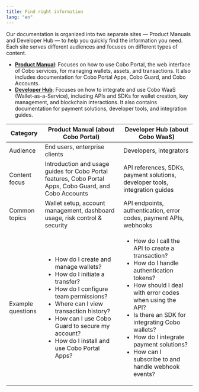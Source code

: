 ```yaml
---
title: Find right information
lang: "en"
---
```


Our documentation is organized into two separate sites — Product Manuals and Developer Hub — to help you quickly find the information you need. Each site serves different audiences and focuses on different types of content.

- [**Product Manual**](/en/portal/introduction): Focuses on how to use Cobo Portal, the web interface of Cobo services, for managing wallets, assets, and transactions. It also includes documentation for Cobo Portal Apps, Cobo Guard, and Cobo Accounts.  
- [**Developer Hub**](https://www.cobo.com/developers/v2/guides/overview/introduction): Focuses on how to integrate and use Cobo WaaS (Wallet-as-a-Service), including APIs and SDKs for wallet creation, key management, and blockchain interactions. It also contains documentation for payment solutions, developer tools, and integration guides.  

| Category      | Product Manual (about Cobo Portal) | Developer Hub (about Cobo WaaS) |
|---------------|------------------------------------|---------------------------------|
| Audience      | End users, enterprise clients      | Developers, integrators         |
| Content focus | Introduction and usage guides for Cobo Portal features, Cobo Portal Apps, Cobo Guard, and Cobo Accounts | API references, SDKs, payment solutions, developer tools, integration guides |
| Common topics | Wallet setup, account management, dashboard usage, risk control & security | API endpoints, authentication, error codes, payment APIs, webhooks |
| Example questions | <ul><li>How do I create and manage wallets?</li><li>How do I initiate a transfer?</li><li>How do I configure team permissions?</li><li>Where can I view transaction history?</li><li>How can I use Cobo Guard to secure my account?</li><li>How do I install and use Cobo Portal Apps?</li></ul> | <ul><li>How do I call the API to create a transaction?</li><li>How do I handle authentication tokens?</li><li>How should I deal with error codes when using the API?</li><li>Is there an SDK for integrating Cobo wallets?</li><li>How do I integrate payment solutions?</li><li>How can I subscribe to and handle webhook events?</li></ul> |
